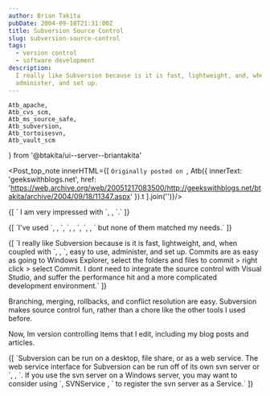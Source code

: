 ```yaml
---
author: Brian Takita
pubDate: 2004-09-18T21:31:00Z
title: Subversion Source Control
slug: subversion-source-control
tags:
  - version control
  - software development
description:
  I really like Subversion because is it is fast, lightweight, and, when coupled with Tortise, easy to use,
  administer, and set up.
---
```

	Atb_apache,
	Atb_cvs_scm,
	Atb_ms_source_safe,
	Atb_subversion,
	Atb_tortoisesvn,
	Atb_vault_scm
} from '@btakita/ui--server--briantakita'

<Post_top_note innerHTML={[
	`Originally posted on `,
	Atb({
		innerText: 'geekswithblogs.net',
		href: 'https://web.archive.org/web/20051217083500/http://geekswithblogs.net/btakita/archive/2004/09/18/11347.aspx'
	}).t
].join('')}/>
<p>
	{[
		`	I am very impressed with `,
		<Atb_subversion innerText="Subversion Source Control"/>,
		`.`
	]}
</p>
<p>
	{[
		`I've used `,
		<Atb_ms_source_safe/>,
		`, `,
		<Atb_vault_scm/>,
		`, `,
		<Atb_cvs_scm/>,
		` but none of them matched my needs.`
	]}
</p>
<p>
	{[
		`I really like Subversion because is it is fast, lightweight, and, when coupled with `,
		<Atb_tortoisesvn/>,
		`, easy to use, administer, and set up. Commits are as easy as going to Windows Explorer, select the folders and
		files to commit > right click > select Commit. I dont need to integrate the source control with Visual Studio,
		and suffer the performance hit and a more complicated development environment.`
	]}
</p>

Branching, merging, rollbacks, and conflict resolution are easy. Subversion makes source control fun, rather than a
chore like the other tools I used before.

Now, Im version controlling items that I edit, including my blog posts and articles.
<p>
	{[
		`Subversion can be run on a desktop, file share, or as a web service. The web service interface for Subversion
		can be run off of its own svn server or `,
		<Atb_apache/>,
		`. If you use the svn server on a Windows server, you may want to consider using `,
		<Atb href="https://web.archive.org/web/20051217083500/http://dark.clansoft.dk/~mbn/svnservice/">
			SVNService
		</Atb>,
		` to register the svn server as a Service.`
	]}
</p>
